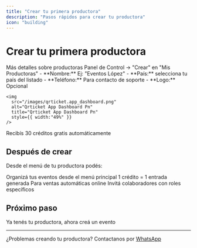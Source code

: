 ```yaml
---
title: "Crear tu primera productora"
description: "Pasos rápidos para crear tu productora"
icon: "building"
---
```


# Crear tu primera productora

<Card title="¿Qué es una productora?" icon="circle-info" href="/organizations/index" cta="Click aquí">
  Más detalles sobre productoras
</Card>

<Steps>
  <Step title="Ir a crear productora">
    Panel de Control → "Crear" en "Mis Productoras"
  </Step>
  <Step title="Completar información">
    - **Nombre:** Ej: "Eventos López"
    - **País:** selecciona tu país del listado
    - **Teléfono:** Para contacto de soporte
    - **Logo:** Opcional

    <img
      src="/images/qrticket.app_dashboard.png"
      alt="Qrticket App Dashboard Pn"
      title="Qrticket App Dashboard Pn"
      style={{ width:"49%" }}
    />
  </Step>
  <Step title="¡Listo!">
    Recibís 30 créditos gratis automáticamente
  </Step>
</Steps>

## Después de crear

Desde el menú de tu productora podés:

<CardGroup cols={2}>
  <Card title="Administrar tus eventos" icon="calendar">
    Organizá tus eventos desde el menú principal
  </Card>
  <Card title="Comprar créditos" icon="coins">
    1 crédito = 1 entrada generada
  </Card>
  <Card title="Conectar MercadoPago" icon="credit-card">
    Para ventas automáticas online
  </Card>
  <Card title="Agregar equipo" icon="users">
    Invitá colaboradores con roles específicos
  </Card>
</CardGroup>

## Próximo paso

<Card title="Crear tu primer evento" icon="calendar-plus" href="/create-event">
  Ya tenés tu productora, ahora creá un evento
</Card>

---

¿Problemas creando tu productora? Contactanos por [WhatsApp](https://wa.me/5491122503348)